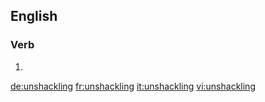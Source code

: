 ==English==

===Verb===
{{head|en|present participle}}

# {{present participle of|unshackle|lang=en|nocat=1}}

[[de:unshackling]]
[[fr:unshackling]]
[[it:unshackling]]
[[vi:unshackling]]